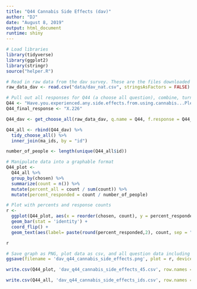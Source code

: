 ```yaml
---
title: "Q44 Cannabis Side Effects (dav)"
author: "DJ"
date: "August 8, 2019"
output: html_document
runtime: shiny
---
```


```r
# Load libraries
library(tidyverse)
library(ggplot2)
library(stringr)
source("helper.R")
```

```r
# Read in raw data from the dav survey. These are the files downloaded from survey monkey saved as a .csv
raw_data_dav <- read.csv("data/dav_nat.csv", stringsAsFactors = FALSE)
```

```r
# Pull out all responses for Q44 (a choose all question), combine, turn into a tidy data format for further processing then determine 'question n'
Q44 <- "Have.you.experienced.any.side.effects.from.using.cannabis...Please.select.all.that.apply."
Q44_final_response <- "X.226"

Q44_dav <- get_choose_all(raw_data_dav, q.name = Q44, f.response = Q44_final_response)

Q44_all <- rbind(Q44_dav) %>%
  tidy_choose_all() %>%
  inner_join(ma_ids, by = "id")

number_of_people <- length(unique(Q44_all$id))
```

```r
# Manipulate data into a graphable format
Q44_plot <-
  Q44_all %>%
  group_by(chosen) %>%
  summarize(count = n()) %>%
  mutate(percent_all = count / sum(count)) %>%
  mutate(percent_responded = count / number_of_people)
```

```r
# Plot with percents and response counts
r <- 
  ggplot(Q44_plot, aes(x = reorder(chosen, count), y = percent_responded)) +
  geom_bar(stat = 'identity') +
  coord_flip() +
  geom_text(aes(label= paste(round(percent_responded,2), count, sep = "***")))

r
```

```r
# Save graph as PNG, plot data as csv, and all question data including response IDs as csv (save question n and N at end of plot file as "_x.x")
ggsave(filename = 'dav_q44_cannabis_side_effects.png', plot = r, device = 'png')

write.csv(Q44_plot, 'dav_q44_cannabis_side_effects_45.csv', row.names = FALSE)

write.csv(Q44_all, 'dav_q44_cannabis_side_effects_ids.csv', row.names = FALSE)
```
